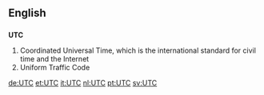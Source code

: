 ==English==

==={{initialism}}===
{{wikipedia}}
'''UTC'''

#Coordinated Universal Time, which is the international standard for civil time and the Internet
#Uniform Traffic Code

[[de:UTC]]
[[et:UTC]]
[[it:UTC]]
[[nl:UTC]]
[[pt:UTC]]
[[sv:UTC]]